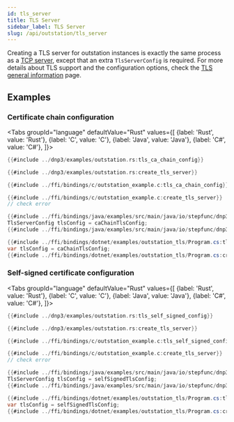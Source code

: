 ```yaml
---
id: tls_server
title: TLS Server
sidebar_label: TLS Server
slug: /api/outstation/tls_server
---
```



Creating a TLS server for outstation instances is exactly the same process as a [TCP server](./tcp_server.mdx),
except that an extra `TlsServerConfig` is required. For more details about TLS support and the configuration options,
check the [TLS general information](../tls.mdx) page.

## Examples

### Certificate chain configuration

<Tabs
groupId="language"
defaultValue="Rust"
values={[
{label: 'Rust', value: 'Rust'},
{label: 'C', value: 'C'},
{label: 'Java', value: 'Java'},
{label: 'C#', value: 'C#'},
]}>
<TabItem value="Rust">

```rust
{{#include ../dnp3/examples/outstation.rs:tls_ca_chain_config}}

{{#include ../dnp3/examples/outstation.rs:create_tls_server}}
```

</TabItem>
<TabItem value="C">

```c
{{#include ../ffi/bindings/c/outstation_example.c:tls_ca_chain_config}}

{{#include ../ffi/bindings/c/outstation_example.c:create_tls_server}}
// check error
```

</TabItem>
<TabItem value="Java">

```java
{{#include ../ffi/bindings/java/examples/src/main/java/io/stepfunc/dnp3/examples/OutstationTlsExample.java:tls_ca_chain_config}}
TlsServerConfig tlsConfig = caChainTlsConfig;
{{#include ../ffi/bindings/java/examples/src/main/java/io/stepfunc/dnp3/examples/OutstationTlsExample.java:create_tls_server}}
```

</TabItem>
<TabItem value="C#">

```csharp
{{#include ../ffi/bindings/dotnet/examples/outstation_tls/Program.cs:tls_ca_chain_config}}
var tlsConfig = caChainTlsConfig;
{{#include ../ffi/bindings/dotnet/examples/outstation_tls/Program.cs:create_tls_server}}
```

</TabItem>
</Tabs>

### Self-signed certificate configuration

<Tabs
groupId="language"
defaultValue="Rust"
values={[
{label: 'Rust', value: 'Rust'},
{label: 'C', value: 'C'},
{label: 'Java', value: 'Java'},
{label: 'C#', value: 'C#'},
]}>
<TabItem value="Rust">

```rust
{{#include ../dnp3/examples/outstation.rs:tls_self_signed_config}}

{{#include ../dnp3/examples/outstation.rs:create_tls_server}}
```

</TabItem>
<TabItem value="C">

```c
{{#include ../ffi/bindings/c/outstation_example.c:tls_self_signed_config}}

{{#include ../ffi/bindings/c/outstation_example.c:create_tls_server}}
// check error
```

</TabItem>
<TabItem value="Java">

```java
{{#include ../ffi/bindings/java/examples/src/main/java/io/stepfunc/dnp3/examples/OutstationTlsExample.java:tls_self_signed_config}}
TlsServerConfig tlsConfig = selfSignedTlsConfig;
{{#include ../ffi/bindings/java/examples/src/main/java/io/stepfunc/dnp3/examples/OutstationTlsExample.java:create_tls_server}}
```

</TabItem>
<TabItem value="C#">

```csharp
{{#include ../ffi/bindings/dotnet/examples/outstation_tls/Program.cs:tls_self_signed_config}}
var tlsConfig = selfSignedTlsConfig;
{{#include ../ffi/bindings/dotnet/examples/outstation_tls/Program.cs:create_tls_server}}
```

</TabItem>
</Tabs>
